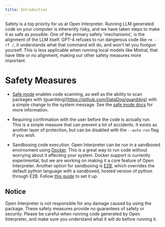 ```yaml
---
title: Introduction
---
```


Safety is a top priority for us at Open Interpreter. Running LLM generated code on your computer is inherently risky, and we have taken steps to make it as safe as possible. One of the primary safety 'mechanisms', is the alignment of the LLM itself. GPT-4 refuses to run dangerous code like `rm -rf /`, it understands what that command will do, and won't let you footgun yourself. This is less applicable when running local models like Mistral, that have little or no alignment, making our other safety measures more important.

# Safety Measures

- [Safe mode]("/safety/safe-mode.mdx") enables code scanning, as well as the ability to scan packages with (guarddog)[https://github.com/DataDog/guarddog] with a simple change to the system message. See the [safe mode docs](/safety/safe-mode.mdx) for more information.

- Requiring confirmation with the user before the code is actually run. This is a simple measure that can prevent a lot of accidents. It exists as another layer of protection, but can be disabled with the `--auto-run` flag if you wish.

- Sandboxing code execution. Open Interpreter can be run in a sandboxed envirnoment using [Docker](/introduction/docker). This is a great way to run code without worrying about it affecting your system. Docker support is currently experimental, but we are working on making it a core feature of Open Interpreter. Another option for sandboxing is [E2B](https://e2b.dev/), which overrides the default python language with a sandboxed, hosted version of python through E2B. Follow [this guide](/introduction/e2b) to set it up.

## Notice

Open Interpreter is not responsible for any damage caused by using the package. These safety measures provide no guarantees of safety or security. Please be careful when running code generated by Open Interpreter, and make sure you understand what it will do before running it.
